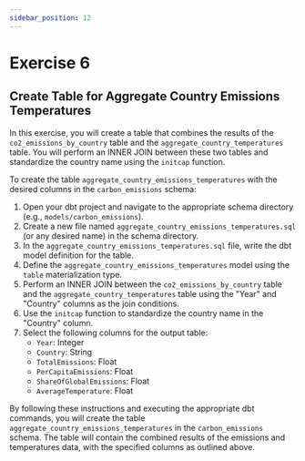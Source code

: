 ```yaml
---
sidebar_position: 12
---
```


# Exercise 6

## Create Table for Aggregate Country Emissions Temperatures

In this exercise, you will create a table that combines the results of the `co2_emissions_by_country` table and the `aggregate_country_temperatures` table. You will perform an INNER JOIN between these two tables and standardize the country name using the `initcap` function.

To create the table `aggregate_country_emissions_temperatures` with the desired columns in the `carbon_emissions` schema:

1. Open your dbt project and navigate to the appropriate schema directory (e.g., `models/carbon_emissions`).
2. Create a new file named `aggregate_country_emissions_temperatures.sql` (or any desired name) in the schema directory.
3. In the `aggregate_country_emissions_temperatures.sql` file, write the dbt model definition for the table.
4. Define the `aggregate_country_emissions_temperatures` model using the `table` materialization type.
5. Perform an INNER JOIN between the `co2_emissions_by_country` table and the `aggregate_country_temperatures` table using the "Year" and "Country" columns as the join conditions.
6. Use the `initcap` function to standardize the country name in the "Country" column.
7. Select the following columns for the output table:
   - `Year`: Integer
   - `Country`: String
   - `TotalEmissions`: Float
   - `PerCapitaEmissions`: Float
   - `ShareOfGlobalEmissions`: Float
   - `AverageTemperature`: Float

By following these instructions and executing the appropriate dbt commands, you will create the table `aggregate_country_emissions_temperatures` in the `carbon_emissions` schema.
The table will contain the combined results of the emissions and temperatures data, with the specified columns as outlined above.